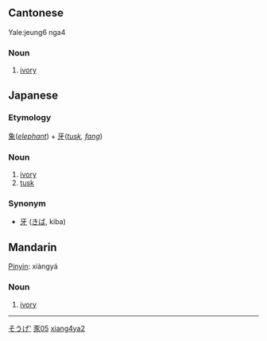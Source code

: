 ==Cantonese==
{{zh-hanzi|[[象]][[牙]]}}
Yale:jeung6 nga4
===Noun===
# [[ivory]]

==Japanese==
{{ja-kanjitab|象|牙}}
===Etymology===
[[象]](''[[elephant]]'') + [[牙]](''[[tusk]], [[fang]]'')

===Noun===
{{ja-noun|k|hira=ぞうげ|rom=zōge|hidx=そうげ'}}
# [[ivory]]
# [[tusk]]
[[Category:ja:Elephant|そうげ']]

===Synonym===
* [[牙]] ([[きば]], kiba)

==Mandarin==
{{zh-attention|Mandarin needs inflection template(s)|key=豕05象牙}}
{{zh-hanzi|[[象]][[牙]]}}
[[Pinyin]]: xiàngyá
===Noun===
# [[ivory]]

[[Category:zh-tw:Elephant|豕05]]
[[Category:zh-cn:Elephant|xiang4ya2]]
----